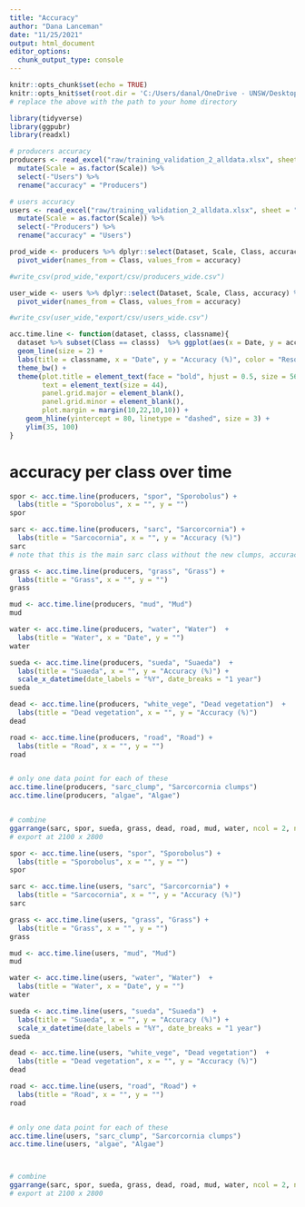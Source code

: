 ```yaml
---
title: "Accuracy"
author: "Dana Lanceman"
date: "11/25/2021"
output: html_document
editor_options: 
  chunk_output_type: console
---
```


```r
knitr::opts_chunk$set(echo = TRUE)
knitr::opts_knit$set(root.dir = 'C:/Users/danal/OneDrive - UNSW/Desktop/WRL/R')
# replace the above with the path to your home directory
```


```r
library(tidyverse)
library(ggpubr)
library(readxl)
```

```r
# producers accuracy
producers <- read_excel("raw/training_validation_2_alldata.xlsx", sheet = "accuracy") %>% 
  mutate(Scale = as.factor(Scale)) %>% 
  select(-"Users") %>% 
  rename("accuracy" = "Producers")

# users accuracy
users <- read_excel("raw/training_validation_2_alldata.xlsx", sheet = "accuracy") %>% 
  mutate(Scale = as.factor(Scale)) %>% 
  select(-"Producers") %>% 
  rename("accuracy" = "Users")
```


```r
prod_wide <- producers %>% dplyr::select(Dataset, Scale, Class, accuracy) %>%
  pivot_wider(names_from = Class, values_from = accuracy)

#write_csv(prod_wide,"export/csv/producers_wide.csv")

user_wide <- users %>% dplyr::select(Dataset, Scale, Class, accuracy) %>% 
  pivot_wider(names_from = Class, values_from = accuracy)

#write_csv(user_wide,"export/csv/users_wide.csv")
```


```r
acc.time.line <- function(dataset, classs, classname){
  dataset %>% subset(Class == classs)  %>% ggplot(aes(x = Date, y = accuracy*100, color = Scale)) +
  geom_line(size = 2) + 
  labs(title = classname, x = "Date", y = "Accuracy (%)", color = "Resolution (m)") +
  theme_bw() +
  theme(plot.title = element_text(face = "bold", hjust = 0.5, size = 56),
        text = element_text(size = 44),
        panel.grid.major = element_blank(),
        panel.grid.minor = element_blank(),
        plot.margin = margin(10,22,10,10)) +
    geom_hline(yintercept = 80, linetype = "dashed", size = 3) +
    ylim(35, 100)
}

```


# accuracy per class over time

```r
spor <- acc.time.line(producers, "spor", "Sporobolus") +
  labs(title = "Sporobolus", x = "", y = "")
spor

sarc <- acc.time.line(producers, "sarc", "Sarcorcornia") +
  labs(title = "Sarcocornia", x = "", y = "Accuracy (%)") 
sarc
# note that this is the main sarc class without the new clumps, accuracy is different for the sarc clump class (higher) but not included in this plot

grass <- acc.time.line(producers, "grass", "Grass") +
  labs(title = "Grass", x = "", y = "")
grass

mud <- acc.time.line(producers, "mud", "Mud")
mud

water <- acc.time.line(producers, "water", "Water")  +
  labs(title = "Water", x = "Date", y = "")
water

sueda <- acc.time.line(producers, "sueda", "Suaeda")  +
  labs(title = "Suaeda", x = "", y = "Accuracy (%)") +
  scale_x_datetime(date_labels = "%Y", date_breaks = "1 year")
sueda

dead <- acc.time.line(producers, "white_vege", "Dead vegetation")  +
  labs(title = "Dead vegetation", x = "", y = "Accuracy (%)") 
dead

road <- acc.time.line(producers, "road", "Road") +
  labs(title = "Road", x = "", y = "")
road 


# only one data point for each of these
acc.time.line(producers, "sarc_clump", "Sarcorcornia clumps")
acc.time.line(producers, "algae", "Algae") 


# combine
ggarrange(sarc, spor, sueda, grass, dead, road, mud, water, ncol = 2, nrow = 4, common.legend = TRUE, legend = "bottom") 
# export at 2100 x 2800

```



```r
spor <- acc.time.line(users, "spor", "Sporobolus") +
  labs(title = "Sporobolus", x = "", y = "")
spor

sarc <- acc.time.line(users, "sarc", "Sarcorcornia") +
  labs(title = "Sarcocornia", x = "", y = "Accuracy (%)") 
sarc

grass <- acc.time.line(users, "grass", "Grass") +
  labs(title = "Grass", x = "", y = "")
grass

mud <- acc.time.line(users, "mud", "Mud")
mud

water <- acc.time.line(users, "water", "Water")  +
  labs(title = "Water", x = "Date", y = "")
water

sueda <- acc.time.line(users, "sueda", "Suaeda")  +
  labs(title = "Suaeda", x = "", y = "Accuracy (%)") +
  scale_x_datetime(date_labels = "%Y", date_breaks = "1 year")
sueda

dead <- acc.time.line(users, "white_vege", "Dead vegetation")  +
  labs(title = "Dead vegetation", x = "", y = "Accuracy (%)") 
dead

road <- acc.time.line(users, "road", "Road") +
  labs(title = "Road", x = "", y = "")
road 


# only one data point for each of these
acc.time.line(users, "sarc_clump", "Sarcorcornia clumps")
acc.time.line(users, "algae", "Algae") 



# combine
ggarrange(sarc, spor, sueda, grass, dead, road, mud, water, ncol = 2, nrow = 4, common.legend = TRUE, legend = "bottom") 
# export at 2100 x 2800
```


